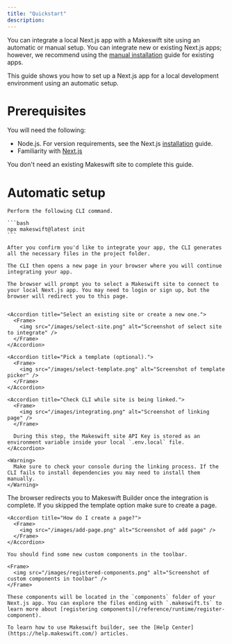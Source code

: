 ```yaml
---
title: "Quickstart"
description:
---
```


You can integrate a local Next.js app with a Makeswift site using an automatic or manual setup. You can integrate new or existing Next.js apps; however, we recommend using the [manual installation](/guides/manual-installation) guide for existing apps.

This guide shows you how to set up a Next.js app for a local development environment using an automatic setup.

# Prerequisites

You will need the following:

- Node.js. For version requirements, see the Next.js [installation](https://nextjs.org/docs/getting-started/installation) guide.
- Familiarity with [Next.js](https://nextjs.org/docs)

You don't need an existing Makeswift site to complete this guide.

# Automatic setup

<Steps>
  <Step title="Initialize the app">

    Perform the following CLI command.

    ```bash
    npx makeswift@latest init
    ```

    After you confirm you'd like to integrate your app, the CLI generates all the necessary files in the project folder.

    The CLI then opens a new page in your browser where you will continue integrating your app.

  </Step>

  <Step title="Connect the Next.js app to a Makeswift site">

    The browser will prompt you to select a Makeswift site to connect to your local Next.js app. You may need to login or sign up, but the browser will redirect you to this page.


    <Accordion title="Select an existing site or create a new one.">
      <Frame>
        <img src="/images/select-site.png" alt="Screenshot of select site to integrate" />
      </Frame>
    </Accordion>

    <Accordion title="Pick a template (optional).">
      <Frame>
        <img src="/images/select-template.png" alt="Screenshot of template picker" />
      </Frame>
    </Accordion>

    <Accordion title="Check CLI while site is being linked.">
      <Frame>
        <img src="/images/integrating.png" alt="Screenshot of linking page" />
      </Frame>

      During this step, the Makeswift site API Key is stored as an environment variable inside your local `.env.local` file.
    </Accordion>

    <Warning>
      Make sure to check your console during the linking process. If the CLI fails to install dependencies you may need to install them manually.
    </Warning>

  </Step>

  <Step title="Start building">
    The browser redirects you to Makeswift Builder once the integration is complete. If you skipped the template option make sure to create a page.

    <Accordion title="How do I create a page?">
      <Frame>
        <img src="/images/add-page.png" alt="Screenshot of add page" />
      </Frame>
    </Accordion>

    You should find some new custom components in the toolbar.

    <Frame>
      <img src="/images/registered-components.png" alt="Screenshot of custom components in toolbar" />
    </Frame>

    These components will be located in the `components` folder of your Next.js app. You can explore the files ending with `.makeswift.ts` to learn more about [registering components](/reference/runtime/register-component).

    To learn how to use Makeswift builder, see the [Help Center](https://help.makeswift.com/) articles.

  </Step>
</Steps>
